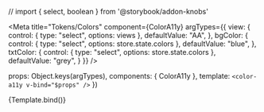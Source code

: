 // import { select, boolean } from '@storybook/addon-knobs'


<Meta
  title="Tokens/Colors"
  component={ColorA11y}
  argTypes={{
    view: {
      control: {
        type: "select",
        options: views
      },
      defaultValue: "AA",
    },
    bgColor: {
      control: {
        type: "select",
        options: store.state.colors
      },
      defaultValue: "blue",
    },
    txtColor: {
      control: {
        type: "select",
        options: store.state.colors
      },
      defaultValue: "grey",
    }
  }}
/>

  props: Object.keys(argTypes),
  components: { ColorA11y },
  template: `<color-a11y v-bind="$props" />`
})

<Canvas>
  <Story name="color" parameters={{ docs: { disable: true } }}>
    {Template.bind()}
  </Story>
</Canvas>

